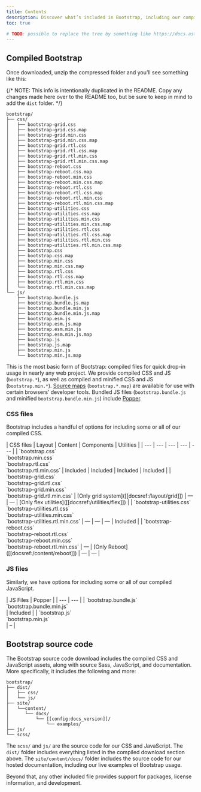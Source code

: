 ```yaml
---
title: Contents
description: Discover what’s included in Bootstrap, including our compiled and source code flavors.
toc: true

# TODO: possible to replace the tree by something like https://docs.astro.build/en/guides/content-collections/#what-are-content-collections?
---
```


## Compiled Bootstrap

Once downloaded, unzip the compressed folder and you’ll see something like this:

{/* NOTE: This info is intentionally duplicated in the README. Copy any changes made here over to the README too, but be sure to keep in mind to add the `dist` folder. */}

```text
bootstrap/
├── css/
│   ├── bootstrap-grid.css
│   ├── bootstrap-grid.css.map
│   ├── bootstrap-grid.min.css
│   ├── bootstrap-grid.min.css.map
│   ├── bootstrap-grid.rtl.css
│   ├── bootstrap-grid.rtl.css.map
│   ├── bootstrap-grid.rtl.min.css
│   ├── bootstrap-grid.rtl.min.css.map
│   ├── bootstrap-reboot.css
│   ├── bootstrap-reboot.css.map
│   ├── bootstrap-reboot.min.css
│   ├── bootstrap-reboot.min.css.map
│   ├── bootstrap-reboot.rtl.css
│   ├── bootstrap-reboot.rtl.css.map
│   ├── bootstrap-reboot.rtl.min.css
│   ├── bootstrap-reboot.rtl.min.css.map
│   ├── bootstrap-utilities.css
│   ├── bootstrap-utilities.css.map
│   ├── bootstrap-utilities.min.css
│   ├── bootstrap-utilities.min.css.map
│   ├── bootstrap-utilities.rtl.css
│   ├── bootstrap-utilities.rtl.css.map
│   ├── bootstrap-utilities.rtl.min.css
│   ├── bootstrap-utilities.rtl.min.css.map
│   ├── bootstrap.css
│   ├── bootstrap.css.map
│   ├── bootstrap.min.css
│   ├── bootstrap.min.css.map
│   ├── bootstrap.rtl.css
│   ├── bootstrap.rtl.css.map
│   ├── bootstrap.rtl.min.css
│   └── bootstrap.rtl.min.css.map
└── js/
    ├── bootstrap.bundle.js
    ├── bootstrap.bundle.js.map
    ├── bootstrap.bundle.min.js
    ├── bootstrap.bundle.min.js.map
    ├── bootstrap.esm.js
    ├── bootstrap.esm.js.map
    ├── bootstrap.esm.min.js
    ├── bootstrap.esm.min.js.map
    ├── bootstrap.js
    ├── bootstrap.js.map
    ├── bootstrap.min.js
    └── bootstrap.min.js.map
```

This is the most basic form of Bootstrap: compiled files for quick drop-in usage in nearly any web project. We provide compiled CSS and JS (`bootstrap.*`), as well as compiled and minified CSS and JS (`bootstrap.min.*`). [Source maps](https://web.dev/articles/source-maps) (`bootstrap.*.map`) are available for use with certain browsers’ developer tools. Bundled JS files (`bootstrap.bundle.js` and minified `bootstrap.bundle.min.js`) include [Popper](https://popper.js.org/docs/v2/).

### CSS files

Bootstrap includes a handful of options for including some or all of our compiled CSS.

<BsTable class="table">
| CSS files | Layout | Content | Components | Utilities |
| --- | --- | --- | --- | --- |
| `bootstrap.css`<br/> `bootstrap.min.css`<br/> `bootstrap.rtl.css`<br/> `bootstrap.rtl.min.css` | Included | Included | Included | Included |
| `bootstrap-grid.css`<br/> `bootstrap-grid.rtl.css`<br/> `bootstrap-grid.min.css`<br/> `bootstrap-grid.rtl.min.css` | [Only grid system]([[docsref:/layout/grid]]) | — | — | [Only flex utilities]([[docsref:/utilities/flex]]) |
| `bootstrap-utilities.css`<br/> `bootstrap-utilities.rtl.css`<br/> `bootstrap-utilities.min.css`<br/> `bootstrap-utilities.rtl.min.css` | — | — | — | Included |
| `bootstrap-reboot.css`<br/> `bootstrap-reboot.rtl.css`<br/> `bootstrap-reboot.min.css`<br/> `bootstrap-reboot.rtl.min.css` | — | [Only Reboot]([[docsref:/content/reboot]]) | — | — |
</BsTable>

### JS files

Similarly, we have options for including some or all of our compiled JavaScript.

<BsTable class="table">
| JS Files | Popper |
| --- | --- |
| `bootstrap.bundle.js`<br/> `bootstrap.bundle.min.js`<br/> | Included |
| `bootstrap.js`<br/> `bootstrap.min.js`<br/> | – |
</BsTable>

## Bootstrap source code

The Bootstrap source code download includes the compiled CSS and JavaScript assets, along with source Sass, JavaScript, and documentation. More specifically, it includes the following and more:

```text
bootstrap/
├── dist/
│   ├── css/
│   └── js/
├── site/
│   └──content/
│      └── docs/
│          └── [[config:docs_version]]/
│              └── examples/
├── js/
└── scss/
```

The `scss/` and `js/` are the source code for our CSS and JavaScript. The `dist/` folder includes everything listed in the compiled download section above. The `site/content/docs/` folder includes the source code for our hosted documentation, including our live examples of Bootstrap usage.

Beyond that, any other included file provides support for packages, license information, and development.
